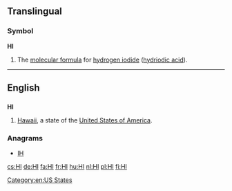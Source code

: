 {{also|hi|hí|ні}}
==Translingual==

===Symbol===
'''HI'''

# The [[molecular formula]] for [[hydrogen iodide]] ([[hydriodic acid]]).

----

==English==

==={{abbreviation-old|en}}===
'''HI'''

# [[Hawaii]], a state of the [[United States of America]].

===Anagrams===
* [[IH#English|IH]]

[[Category:en:US States]]

[[cs:HI]]
[[de:HI]]
[[fa:HI]]
[[fr:HI]]
[[hu:HI]]
[[nl:HI]]
[[pl:HI]]
[[fi:HI]]